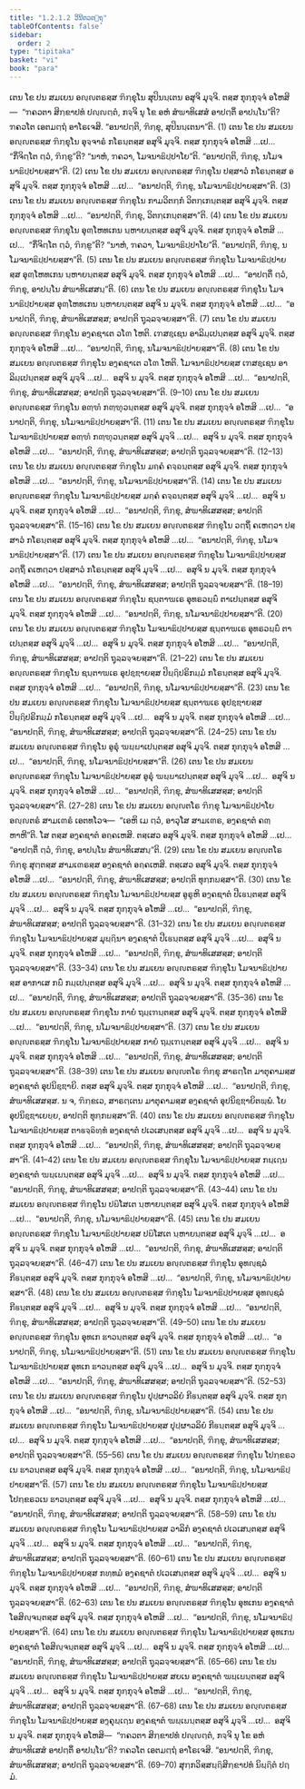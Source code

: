 ```yaml
---
title: "1.2.1.2 ວິນີຕວຕ຺ຖຸ"
tableOfContents: false
sidebar:
  order: 2
type: "tipitaka"
basket: "vi"
book: "para"
---
```



<DynamicBreadcrumb />

<Division number="263" book="para">

<Paragraph number="945" book="para">
ເຕນ ໂຂ ປນ ສມເຍນ ອຎ຺ຎຕຣສ຺ສ ຠິກ຺ຂຸໂນ ສຸປິນນ຺ເຕນ ອສຸຈິ ມຸຈ຺ຈິ. ຕສ຺ສ ກຸກ຺ກຸຈ຺ຈໍ ອໂຫສິ—  “ຠຄວຕາ ສິກ຺ຂາປທໍ ປຎ຺ຎຕ຺ຕໍ, ກຈ຺ຈິ ນຸ ໂຂ ອຫໍ ສໍຆາທິເສສໍ ອາປຕ຺ຕິໍ ອາປນ຺ໂນ”ຕິ? ຠຄວໂຕ ເອຕມຕ຺ຖໍ ອາໂຣເຈສິ. “ອນາປຕ຺ຕິ, ຠິກ຺ຂຸ, ສຸປິນນ຺ເຕນາ”ຕິ. (1)
</Paragraph>

<Paragraph number="946" book="para">
ເຕນ ໂຂ ປນ ສມເຍນ ອຎ຺ຎຕຣສ຺ສ ຠິກ຺ຂຸໂນ ອຸຈ຺ຈາຣໍ ກໂຣນ຺ຕສ຺ສ ອສຸຈິ ມຸຈ຺ຈິ. ຕສ຺ສ ກຸກ຺ກຸຈ຺ຈໍ ອໂຫສິ …ເປ…  “ກິໍຈິຕ຺ໂຕ ຕ຺ວໍ, ຠິກ຺ຂູ”ຕິ? “ນາຫໍ, ຠຄວາ, ໂມຈນາຘິປ຺ປາໂຍ”ຕິ. “ອນາປຕ຺ຕິ, ຠິກ຺ຂຸ, ນໂມຈນາຘິປ຺ປາຍສ຺ສາ”ຕິ. (2)
</Paragraph>

<Paragraph number="947" book="para">
ເຕນ ໂຂ ປນ ສມເຍນ ອຎ຺ຎຕຣສ຺ສ ຠິກ຺ຂຸໂນ ປສ຺ສາວໍ ກໂຣນ຺ຕສ຺ສ ອສຸຈິ ມຸຈ຺ຈິ. ຕສ຺ສ ກຸກ຺ກຸຈ຺ຈໍ ອໂຫສິ …ເປ…  “ອນາປຕ຺ຕິ, ຠິກ຺ຂຸ, ນໂມຈນາຘິປ຺ປາຍສ຺ສາ”ຕິ. (3)
</Paragraph>

<Paragraph number="948" book="para">
ເຕນ ໂຂ ປນ ສມເຍນ ອຎ຺ຎຕຣສ຺ສ ຠິກ຺ຂຸໂນ ກາມວິຕກ຺ກໍ ວິຕກ຺ເກນ຺ຕສ຺ສ ອສຸຈິ ມຸຈ຺ຈິ. ຕສ຺ສ ກຸກ຺ກຸຈ຺ຈໍ ອໂຫສິ …ເປ…  “ອນາປຕ຺ຕິ, ຠິກ຺ຂຸ, ວິຕກ຺ເກນ຺ຕສ຺ສາ”ຕິ. (4)
</Paragraph>

<Paragraph number="949" book="para">
ເຕນ ໂຂ ປນ ສມເຍນ ອຎ຺ຎຕຣສ຺ສ ຠິກ຺ຂຸໂນ ອຸຓ຺ໂຫທເກນ ນ຺ຫາຍນ຺ຕສ຺ສ ອສຸຈິ ມຸຈ຺ຈິ. ຕສ຺ສ ກຸກ຺ກຸຈ຺ຈໍ ອໂຫສິ …ເປ…  “ກິໍຈິຕ຺ໂຕ ຕ຺ວໍ, ຠິກ຺ຂູ”ຕິ? “ນາຫໍ, ຠຄວາ, ໂມຈນາຘິປ຺ປາໂຍ”ຕິ. “ອນາປຕ຺ຕິ, ຠິກ຺ຂຸ, ນໂມຈນາຘິປ຺ປາຍສ຺ສາ”ຕິ. (5)
</Paragraph>

<Paragraph number="950" book="para">
ເຕນ ໂຂ ປນ ສມເຍນ ອຎ຺ຎຕຣສ຺ສ ຠິກ຺ຂຸໂນ ໂມຈນາຘິປ຺ປາຍສ຺ສ ອຸຓ຺ໂຫທເກນ ນ຺ຫາຍນ຺ຕສ຺ສ ອສຸຈິ ມຸຈ຺ຈິ. ຕສ຺ສ ກຸກ຺ກຸຈ຺ຈໍ ອໂຫສິ …ເປ…  “ອາປຕ຺ຕິໍ ຕ຺ວໍ, ຠິກ຺ຂຸ, ອາປນ຺ໂນ ສໍຆາທິເສສນ຺”ຕິ. (6)
</Paragraph>

<Paragraph number="951" book="para">
ເຕນ ໂຂ ປນ ສມເຍນ ອຎ຺ຎຕຣສ຺ສ ຠິກ຺ຂຸໂນ ໂມຈນາຘິປ຺ປາຍສ຺ສ ອຸຓ຺ໂຫທເກນ ນ຺ຫາຍນ຺ຕສ຺ສ ອສຸຈິ ນ ມຸຈ຺ຈິ. ຕສ຺ສ ກຸກ຺ກຸຈ຺ຈໍ ອໂຫສິ …ເປ…  “ອນາປຕ຺ຕິ, ຠິກ຺ຂຸ, ສໍຆາທິເສສສ຺ສ; ອາປຕ຺ຕິ ຖຸລ຺ລຈ຺ຈຍສ຺ສາ”ຕິ. (7)
</Paragraph>

<Paragraph number="952" book="para">
ເຕນ ໂຂ ປນ ສມເຍນ ອຎ຺ຎຕຣສ຺ສ ຠິກ຺ຂຸໂນ ອງ຺ຄຊາເຕ ວໂຓ ໂຫຕິ. ເຠສຊ຺ເຊນ ອາລິມ຺ເປນ຺ຕສ຺ສ ອສຸຈິ ມຸຈ຺ຈິ. ຕສ຺ສ ກຸກ຺ກຸຈ຺ຈໍ ອໂຫສິ …ເປ…  “ອນາປຕ຺ຕິ, ຠິກ຺ຂຸ, ນໂມຈນາຘິປ຺ປາຍສ຺ສາ”ຕິ. (8)
</Paragraph>

<Paragraph number="953" book="para">
ເຕນ ໂຂ ປນ ສມເຍນ ອຎ຺ຎຕຣສ຺ສ ຠິກ຺ຂຸໂນ ອງ຺ຄຊາເຕ ວໂຓ ໂຫຕິ. ໂມຈນາຘິປ຺ປາຍສ຺ສ ເຠສຊ຺ເຊນ ອາລິມ຺ເປນ຺ຕສ຺ສ ອສຸຈິ ມຸຈ຺ຈິ …ເປ…  ອສຸຈິ ນ ມຸຈ຺ຈິ. ຕສ຺ສ ກຸກ຺ກຸຈ຺ຈໍ ອໂຫສິ …ເປ…  “ອນາປຕ຺ຕິ, ຠິກ຺ຂຸ, ສໍຆາທິເສສສ຺ສ; ອາປຕ຺ຕິ ຖຸລ຺ລຈ຺ຈຍສ຺ສາ”ຕິ. (9–10)
</Paragraph>

<Paragraph number="954" book="para">
ເຕນ ໂຂ ປນ ສມເຍນ ອຎ຺ຎຕຣສ຺ສ ຠິກ຺ຂຸໂນ ອຓ຺ຑໍ ກຓ຺ຑຸວນ຺ຕສ຺ສ ອສຸຈິ ມຸຈ຺ຈິ. ຕສ຺ສ ກຸກ຺ກຸຈ຺ຈໍ ອໂຫສິ …ເປ…  “ອນາປຕ຺ຕິ, ຠິກ຺ຂຸ, ນໂມຈນາຘິປ຺ປາຍສ຺ສາ”ຕິ. (11)
</Paragraph>

<Paragraph number="955" book="para">
ເຕນ ໂຂ ປນ ສມເຍນ ອຎ຺ຎຕຣສ຺ສ ຠິກ຺ຂຸໂນ ໂມຈນາຘິປ຺ປາຍສ຺ສ ອຓ຺ຑໍ ກຓ຺ຑຸວນ຺ຕສ຺ສ ອສຸຈິ ມຸຈ຺ຈິ …ເປ…  ອສຸຈິ ນ ມຸຈ຺ຈິ. ຕສ຺ສ ກຸກ຺ກຸຈ຺ຈໍ ອໂຫສິ …ເປ…  “ອນາປຕ຺ຕິ, ຠິກ຺ຂຸ, ສໍຆາທິເສສສ຺ສ; ອາປຕ຺ຕິ ຖຸລ຺ລຈ຺ຈຍສ຺ສາ”ຕິ. (12–13)
</Paragraph>

</Division>
<Division number="264" book="para">

<Paragraph number="956" book="para">
ເຕນ ໂຂ ປນ ສມເຍນ ອຎ຺ຎຕຣສ຺ສ ຠິກ຺ຂຸໂນ ມຄ຺ຄໍ ຄຈ຺ຉນ຺ຕສ຺ສ ອສຸຈິ ມຸຈ຺ຈິ. ຕສ຺ສ ກຸກ຺ກຸຈ຺ຈໍ ອໂຫສິ …ເປ…  “ອນາປຕ຺ຕິ, ຠິກ຺ຂຸ, ນໂມຈນາຘິປ຺ປາຍສ຺ສາ”ຕິ. (14)
</Paragraph>

<Paragraph number="957" book="para">
ເຕນ ໂຂ ປນ ສມເຍນ ອຎ຺ຎຕຣສ຺ສ ຠິກ຺ຂຸໂນ ໂມຈນາຘິປ຺ປາຍສ຺ສ ມຄ຺ຄໍ ຄຈ຺ຉນ຺ຕສ຺ສ ອສຸຈິ ມຸຈ຺ຈິ …ເປ…  ອສຸຈິ ນ ມຸຈ຺ຈິ. ຕສ຺ສ ກຸກ຺ກຸຈ຺ຈໍ ອໂຫສິ …ເປ…  “ອນາປຕ຺ຕິ, ຠິກ຺ຂຸ, ສໍຆາທິເສສສ຺ສ; ອາປຕ຺ຕິ ຖຸລ຺ລຈ຺ຈຍສ຺ສາ”ຕິ. (15–16)
</Paragraph>

<Paragraph number="958" book="para">
ເຕນ ໂຂ ປນ ສມເຍນ ອຎ຺ຎຕຣສ຺ສ ຠິກ຺ຂຸໂນ ວຕ຺ຖິໍ ຄເຫຕ຺ວາ ປສ຺ສາວໍ ກໂຣນ຺ຕສ຺ສ ອສຸຈິ ມຸຈ຺ຈິ. ຕສ຺ສ ກຸກ຺ກຸຈ຺ຈໍ ອໂຫສິ …ເປ…  “ອນາປຕ຺ຕິ, ຠິກ຺ຂຸ, ນໂມຈນາຘິປ຺ປາຍສ຺ສາ”ຕິ. (17)
</Paragraph>

<Paragraph number="959" book="para">
ເຕນ ໂຂ ປນ ສມເຍນ ອຎ຺ຎຕຣສ຺ສ ຠິກ຺ຂຸໂນ ໂມຈນາຘິປ຺ປາຍສ຺ສ ວຕ຺ຖິໍ ຄເຫຕ຺ວາ ປສ຺ສາວໍ ກໂຣນ຺ຕສ຺ສ ອສຸຈິ ມຸຈ຺ຈິ …ເປ…  ອສຸຈິ ນ ມຸຈ຺ຈິ. ຕສ຺ສ ກຸກ຺ກຸຈ຺ຈໍ ອໂຫສິ …ເປ…  “ອນາປຕ຺ຕິ, ຠິກ຺ຂຸ, ສໍຆາທິເສສສ຺ສ; ອາປຕ຺ຕິ ຖຸລ຺ລຈ຺ຈຍສ຺ສາ”ຕິ. (18–19)
</Paragraph>

<Paragraph number="960" book="para">
ເຕນ ໂຂ ປນ ສມເຍນ ອຎ຺ຎຕຣສ຺ສ ຠິກ຺ຂຸໂນ ຊນ຺ຕາຆເຣ ອຸທຣວຏ຺ຏິໍ ຕາເປນ຺ຕສ຺ສ ອສຸຈິ ມຸຈ຺ຈິ. ຕສ຺ສ ກຸກ຺ກຸຈ຺ຈໍ ອໂຫສິ …ເປ…  “ອນາປຕ຺ຕິ, ຠິກ຺ຂຸ, ນໂມຈນາຘິປ຺ປາຍສ຺ສາ”ຕິ. (20)
</Paragraph>

<Paragraph number="961" book="para">
ເຕນ ໂຂ ປນ ສມເຍນ ອຎ຺ຎຕຣສ຺ສ ຠິກ຺ຂຸໂນ ໂມຈນາຘິປ຺ປາຍສ຺ສ ຊນ຺ຕາຆເຣ ອຸທຣວຏ຺ຏິໍ ຕາເປນ຺ຕສ຺ສ ອສຸຈິ ມຸຈ຺ຈິ …ເປ…  ອສຸຈິ ນ ມຸຈ຺ຈິ. ຕສ຺ສ ກຸກ຺ກຸຈ຺ຈໍ ອໂຫສິ …ເປ…  “ອນາປຕ຺ຕິ, ຠິກ຺ຂຸ, ສໍຆາທິເສສສ຺ສ; ອາປຕ຺ຕິ ຖຸລ຺ລຈ຺ຈຍສ຺ສາ”ຕິ. (21–22)
</Paragraph>

<Paragraph number="962" book="para">
ເຕນ ໂຂ ປນ ສມເຍນ ອຎ຺ຎຕຣສ຺ສ ຠິກ຺ຂຸໂນ ຊນ຺ຕາຆເຣ ອຸປຊ຺ຌາຍສ຺ສ ປິຏ຺ຐິປຣິກມ຺ມໍ ກໂຣນ຺ຕສ຺ສ ອສຸຈິ ມຸຈ຺ຈິ. ຕສ຺ສ ກຸກ຺ກຸຈ຺ຈໍ ອໂຫສິ …ເປ…  “ອນາປຕ຺ຕິ, ຠິກ຺ຂຸ, ນໂມຈນາຘິປ຺ປາຍສ຺ສາ”ຕິ. (23)
</Paragraph>

<Paragraph number="963" book="para">
ເຕນ ໂຂ ປນ ສມເຍນ ອຎ຺ຎຕຣສ຺ສ ຠິກ຺ຂຸໂນ ໂມຈນາຘິປ຺ປາຍສ຺ສ ຊນ຺ຕາຆເຣ ອຸປຊ຺ຌາຍສ຺ສ ປິຏ຺ຐິປຣິກມ຺ມໍ ກໂຣນ຺ຕສ຺ສ ອສຸຈິ ມຸຈ຺ຈິ …ເປ…  ອສຸຈິ ນ ມຸຈ຺ຈິ. ຕສ຺ສ ກຸກ຺ກຸຈ຺ຈໍ ອໂຫສິ …ເປ…  “ອນາປຕ຺ຕິ, ຠິກ຺ຂຸ, ສໍຆາທິເສສສ຺ສ; ອາປຕ຺ຕິ ຖຸລ຺ລຈ຺ຈຍສ຺ສາ”ຕິ. (24–25)
</Paragraph>

</Division>
<Division number="265" book="para">

<Paragraph number="964" book="para">
ເຕນ ໂຂ ປນ ສມເຍນ ອຎ຺ຎຕຣສ຺ສ ຠິກ຺ຂຸໂນ ອູຣຸໍ ຆຏ຺ຏາເປນ຺ຕສ຺ສ ອສຸຈິ ມຸຈ຺ຈິ. ຕສ຺ສ ກຸກ຺ກຸຈ຺ຈໍ ອໂຫສິ …ເປ…  “ອນາປຕ຺ຕິ, ຠິກ຺ຂຸ, ນໂມຈນາຘິປ຺ປາຍສ຺ສາ”ຕິ. (26)
</Paragraph>

<Paragraph number="965" book="para">
ເຕນ ໂຂ ປນ ສມເຍນ ອຎ຺ຎຕຣສ຺ສ ຠິກ຺ຂຸໂນ ໂມຈນາຘິປ຺ປາຍສ຺ສ ອູຣຸໍ ຆຏ຺ຏາເປນ຺ຕສ຺ສ ອສຸຈິ ມຸຈ຺ຈິ …ເປ…  ອສຸຈິ ນ ມຸຈ຺ຈິ. ຕສ຺ສ ກຸກ຺ກຸຈ຺ຈໍ ອໂຫສິ …ເປ…  “ອນາປຕ຺ຕິ, ຠິກ຺ຂຸ, ສໍຆາທິເສສສ຺ສ; ອາປຕ຺ຕິ ຖຸລ຺ລຈ຺ຈຍສ຺ສາ”ຕິ. (27–28)
</Paragraph>

<Paragraph number="966" book="para">
ເຕນ ໂຂ ປນ ສມເຍນ ອຎ຺ຎຕໂຣ ຠິກ຺ຂຸ ໂມຈນາຘິປ຺ປາໂຍ ອຎ຺ຎຕຣໍ ສາມເຓຣໍ ເອຕທໂວຈ—  “ເອຫິ ເມ ຕ຺ວໍ, ອາວຸໂສ ສາມເຓຣ, ອງ຺ຄຊາຕໍ ຄຓ຺ຫາຫີ”ຕິ. ໂສ ຕສ຺ສ ອງ຺ຄຊາຕໍ ອຄ຺ຄເຫສິ. ຕສ຺ເສວ ອສຸຈິ ມຸຈ຺ຈິ. ຕສ຺ສ ກຸກ຺ກຸຈ຺ຈໍ ອໂຫສິ …ເປ…  “ອາປຕ຺ຕິໍ ຕ຺ວໍ, ຠິກ຺ຂຸ, ອາປນ຺ໂນ ສໍຆາທິເສສນ຺”ຕິ. (29)
</Paragraph>

<Paragraph number="967" book="para">
ເຕນ ໂຂ ປນ ສມເຍນ ອຎ຺ຎຕໂຣ ຠິກ຺ຂຸ ສຸຕ຺ຕສ຺ສ ສາມເຓຣສ຺ສ ອງ຺ຄຊາຕໍ ອຄ຺ຄເຫສິ. ຕສ຺ເສວ ອສຸຈິ ມຸຈ຺ຈິ. ຕສ຺ສ ກຸກ຺ກຸຈ຺ຈໍ ອໂຫສິ …ເປ…  “ອນາປຕ຺ຕິ, ຠິກ຺ຂຸ, ສໍຆາທິເສສສ຺ສ; ອາປຕ຺ຕິ ທຸກ຺ກຏສ຺ສາ”ຕິ. (30)
</Paragraph>

</Division>
<Division number="266" book="para">

<Paragraph number="968" book="para">
ເຕນ ໂຂ ປນ ສມເຍນ ອຎ຺ຎຕຣສ຺ສ ຠິກ຺ຂຸໂນ ໂມຈນາຘິປ຺ປາຍສ຺ສ ອູຣູຫິ ອງ຺ຄຊາຕໍ ປີເຬນ຺ຕສ຺ສ ອສຸຈິ ມຸຈ຺ຈິ …ເປ…  ອສຸຈິ ນ ມຸຈ຺ຈິ. ຕສ຺ສ ກຸກ຺ກຸຈ຺ຈໍ ອໂຫສິ …ເປ…  “ອນາປຕ຺ຕິ, ຠິກ຺ຂຸ, ສໍຆາທິເສສສ຺ສ; ອາປຕ຺ຕິ ຖຸລ຺ລຈ຺ຈຍສ຺ສາ”ຕິ. (31–32)
</Paragraph>

<Paragraph number="969" book="para">
ເຕນ ໂຂ ປນ ສມເຍນ ອຎ຺ຎຕຣສ຺ສ ຠິກ຺ຂຸໂນ ໂມຈນາຘິປ຺ປາຍສ຺ສ ມຸຏ຺ຐິນາ ອງ຺ຄຊາຕໍ ປີເຬນ຺ຕສ຺ສ ອສຸຈິ ມຸຈ຺ຈິ …ເປ…  ອສຸຈິ ນ ມຸຈ຺ຈິ. ຕສ຺ສ ກຸກ຺ກຸຈ຺ຈໍ ອໂຫສິ …ເປ…  “ອນາປຕ຺ຕິ, ຠິກ຺ຂຸ, ສໍຆາທິເສສສ຺ສ; ອາປຕ຺ຕິ ຖຸລ຺ລຈ຺ຈຍສ຺ສາ”ຕິ. (33–34)
</Paragraph>

<Paragraph number="970" book="para">
ເຕນ ໂຂ ປນ ສມເຍນ ອຎ຺ຎຕຣສ຺ສ ຠິກ຺ຂຸໂນ ໂມຈນາຘິປ຺ປາຍສ຺ສ ອາກາເສ ກຏິໍ ກມ຺ເປນ຺ຕສ຺ສ ອສຸຈິ ມຸຈ຺ຈິ …ເປ…  ອສຸຈິ ນ ມຸຈ຺ຈິ. ຕສ຺ສ ກຸກ຺ກຸຈ຺ຈໍ ອໂຫສິ …ເປ…  “ອນາປຕ຺ຕິ, ຠິກ຺ຂຸ, ສໍຆາທິເສສສ຺ສ; ອາປຕ຺ຕິ ຖຸລ຺ລຈ຺ຈຍສ຺ສາ”ຕິ. (35–36)
</Paragraph>

<Paragraph number="971" book="para">
ເຕນ ໂຂ ປນ ສມເຍນ ອຎ຺ຎຕຣສ຺ສ ຠິກ຺ຂຸໂນ ກາຍໍ ຖມ຺ເຠນ຺ຕສ຺ສ ອສຸຈິ ມຸຈ຺ຈິ. ຕສ຺ສ ກຸກ຺ກຸຈ຺ຈໍ ອໂຫສິ …ເປ…  “ອນາປຕ຺ຕິ, ຠິກ຺ຂຸ, ນໂມຈນາຘິປ຺ປາຍສ຺ສາ”ຕິ. (37)
</Paragraph>

<Paragraph number="972" book="para">
ເຕນ ໂຂ ປນ ສມເຍນ ອຎ຺ຎຕຣສ຺ສ ຠິກ຺ຂຸໂນ ໂມຈນາຘິປ຺ປາຍສ຺ສ ກາຍໍ ຖມ຺ເຠນ຺ຕສ຺ສ ອສຸຈິ ມຸຈ຺ຈິ …ເປ…  ອສຸຈິ ນ ມຸຈ຺ຈິ. ຕສ຺ສ ກຸກ຺ກຸຈ຺ຈໍ ອໂຫສິ …ເປ…  “ອນາປຕ຺ຕິ, ຠິກ຺ຂຸ, ສໍຆາທິເສສສ຺ສ; ອາປຕ຺ຕິ ຖຸລ຺ລຈ຺ຈຍສ຺ສາ”ຕິ. (38–39)
</Paragraph>

<Paragraph number="973" book="para">
ເຕນ ໂຂ ປນ ສມເຍນ ອຎ຺ຎຕໂຣ ຠິກ຺ຂຸ ສາຣຕ຺ໂຕ ມາຕຸຄາມສ຺ສ ອງ຺ຄຊາຕໍ ອຸປນິຊ຺ຌາຍິ. ຕສ຺ສ ອສຸຈິ ມຸຈ຺ຈິ. ຕສ຺ສ ກຸກ຺ກຸຈ຺ຈໍ ອໂຫສິ …ເປ…  “ອນາປຕ຺ຕິ, ຠິກ຺ຂຸ, ສໍຆາທິເສສສ຺ສ. ນ ຈ, ຠິກ຺ຂເວ, ສາຣຕ຺ເຕນ ມາຕຸຄາມສ຺ສ ອງ຺ຄຊາຕໍ ອຸປນິຊ຺ຌາຍິຕພ຺ພໍ. ໂຍ ອຸປນິຊ຺ຌາເຍຍ຺ຍ, ອາປຕ຺ຕິ ທຸກ຺ກຏສ຺ສາ”ຕິ. (40)
</Paragraph>

</Division>
<Division number="267" book="para">

<Paragraph number="974" book="para">
ເຕນ ໂຂ ປນ ສມເຍນ ອຎ຺ຎຕຣສ຺ສ ຠິກ຺ຂຸໂນ ໂມຈນາຘິປ຺ປາຍສ຺ສ ຕາຬຈ຺ຉິທ຺ທໍ ອງ຺ຄຊາຕໍ ປເວເສນ຺ຕສ຺ສ ອສຸຈິ ມຸຈ຺ຈິ …ເປ…  ອສຸຈິ ນ ມຸຈ຺ຈິ. ຕສ຺ສ ກຸກ຺ກຸຈ຺ຈໍ ອໂຫສິ …ເປ…  “ອນາປຕ຺ຕິ, ຠິກ຺ຂຸ, ສໍຆາທິເສສສ຺ສ; ອາປຕ຺ຕິ ຖຸລ຺ລຈ຺ຈຍສ຺ສາ”ຕິ. (41–42)
</Paragraph>

<Paragraph number="975" book="para">
ເຕນ ໂຂ ປນ ສມເຍນ ອຎ຺ຎຕຣສ຺ສ ຠິກ຺ຂຸໂນ ໂມຈນາຘິປ຺ປາຍສ຺ສ ກຏ຺ເຐນ ອງ຺ຄຊາຕໍ ຆຏ຺ເຏນ຺ຕສ຺ສ ອສຸຈິ ມຸຈ຺ຈິ …ເປ…  ອສຸຈິ ນ ມຸຈ຺ຈິ. ຕສ຺ສ ກຸກ຺ກຸຈ຺ຈໍ ອໂຫສິ …ເປ…  “ອນາປຕ຺ຕິ, ຠິກ຺ຂຸ, ສໍຆາທິເສສສ຺ສ; ອາປຕ຺ຕິ ຖຸລ຺ລຈ຺ຈຍສ຺ສາ”ຕິ. (43–44)
</Paragraph>

<Paragraph number="976" book="para">
ເຕນ ໂຂ ປນ ສມເຍນ ອຎ຺ຎຕຣສ຺ສ ຠິກ຺ຂຸໂນ ປຏິໂສເຕ ນ຺ຫາຍນ຺ຕສ຺ສ ອສຸຈິ ມຸຈ຺ຈິ. ຕສ຺ສ ກຸກ຺ກຸຈ຺ຈໍ ອໂຫສິ …ເປ…  “ອນາປຕ຺ຕິ, ຠິກ຺ຂຸ, ນໂມຈນາຘິປ຺ປາຍສ຺ສາ”ຕິ. (45)
</Paragraph>

<Paragraph number="977" book="para">
ເຕນ ໂຂ ປນ ສມເຍນ ອຎ຺ຎຕຣສ຺ສ ຠິກ຺ຂຸໂນ ໂມຈນາຘິປ຺ປາຍສ຺ສ ປຏິໂສເຕ ນ຺ຫາຍນ຺ຕສ຺ສ ອສຸຈິ ມຸຈ຺ຈິ …ເປ…  ອສຸຈິ ນ ມຸຈ຺ຈິ. ຕສ຺ສ ກຸກ຺ກຸຈ຺ຈໍ ອໂຫສິ …ເປ…  “ອນາປຕ຺ຕິ, ຠິກ຺ຂຸ, ສໍຆາທິເສສສ຺ສ; ອາປຕ຺ຕິ ຖຸລ຺ລຈ຺ຈຍສ຺ສາ”ຕິ. (46–47)
</Paragraph>

<Paragraph number="978" book="para">
ເຕນ ໂຂ ປນ ສມເຍນ ອຎ຺ຎຕຣສ຺ສ ຠິກ຺ຂຸໂນ ອຸທຎ຺ຊລໍ ກີຬນ຺ຕສ຺ສ ອສຸຈິ ມຸຈ຺ຈິ. ຕສ຺ສ ກຸກ຺ກຸຈ຺ຈໍ ອໂຫສິ …ເປ…  “ອນາປຕ຺ຕິ, ຠິກ຺ຂຸ, ນໂມຈນາຘິປ຺ປາຍສ຺ສາ”ຕິ. (48)
</Paragraph>

<Paragraph number="979" book="para">
ເຕນ ໂຂ ປນ ສມເຍນ ອຎ຺ຎຕຣສ຺ສ ຠິກ຺ຂຸໂນ ໂມຈນາຘິປ຺ປາຍສ຺ສ ອຸທຎ຺ຊລໍ ກີຬນ຺ຕສ຺ສ ອສຸຈິ ມຸຈ຺ຈິ …ເປ…  ອສຸຈິ ນ ມຸຈ຺ຈິ. ຕສ຺ສ ກຸກ຺ກຸຈ຺ຈໍ ອໂຫສິ …ເປ…  “ອນາປຕ຺ຕິ, ຠິກ຺ຂຸ, ສໍຆາທິເສສສ຺ສ; ອາປຕ຺ຕິ ຖຸລ຺ລຈ຺ຈຍສ຺ສາ”ຕິ. (49–50)
</Paragraph>

<Paragraph number="980" book="para">
ເຕນ ໂຂ ປນ ສມເຍນ ອຎ຺ຎຕຣສ຺ສ ຠິກ຺ຂຸໂນ ອຸທເກ ຘາວນ຺ຕສ຺ສ ອສຸຈິ ມຸຈ຺ຈິ. ຕສ຺ສ ກຸກ຺ກຸຈ຺ຈໍ ອໂຫສິ …ເປ…  “ອນາປຕ຺ຕິ, ຠິກ຺ຂຸ, ນໂມຈນາຘິປ຺ປາຍສ຺ສາ”ຕິ. (51)
</Paragraph>

<Paragraph number="981" book="para">
ເຕນ ໂຂ ປນ ສມເຍນ ອຎ຺ຎຕຣສ຺ສ ຠິກ຺ຂຸໂນ ໂມຈນາຘິປ຺ປາຍສ຺ສ ອຸທເກ ຘາວນ຺ຕສ຺ສ ອສຸຈິ ມຸຈ຺ຈິ …ເປ…  ອສຸຈິ ນ ມຸຈ຺ຈິ. ຕສ຺ສ ກຸກ຺ກຸຈ຺ຈໍ ອໂຫສິ …ເປ…  “ອນາປຕ຺ຕິ, ຠິກ຺ຂຸ, ສໍຆາທິເສສສ຺ສ; ອາປຕ຺ຕິ ຖຸລ຺ລຈ຺ຈຍສ຺ສາ”ຕິ. (52–53)
</Paragraph>

<Paragraph number="982" book="para">
ເຕນ ໂຂ ປນ ສມເຍນ ອຎ຺ຎຕຣສ຺ສ ຠິກ຺ຂຸໂນ ປຸປ຺ຜາວລິຍໍ ກີຬນ຺ຕສ຺ສ ອສຸຈິ ມຸຈ຺ຈິ. ຕສ຺ສ ກຸກ຺ກຸຈ຺ຈໍ ອໂຫສິ …ເປ…  “ອນາປຕ຺ຕິ, ຠິກ຺ຂຸ, ນໂມຈນາຘິປ຺ປາຍສ຺ສາ”ຕິ. (54)
</Paragraph>

<Paragraph number="983" book="para">
ເຕນ ໂຂ ປນ ສມເຍນ ອຎ຺ຎຕຣສ຺ສ ຠິກ຺ຂຸໂນ ໂມຈນາຘິປ຺ປາຍສ຺ສ ປຸປ຺ຜາວລິຍໍ ກີຬນ຺ຕສ຺ສ ອສຸຈິ ມຸຈ຺ຈິ …ເປ…  ອສຸຈິ ນ ມຸຈ຺ຈິ. ຕສ຺ສ ກຸກ຺ກຸຈ຺ຈໍ ອໂຫສິ …ເປ…  “ອນາປຕ຺ຕິ, ຠິກ຺ຂຸ, ສໍຆາທິເສສສ຺ສ; ອາປຕ຺ຕິ ຖຸລ຺ລຈ຺ຈຍສ຺ສາ”ຕິ. (55–56)
</Paragraph>

</Division>
<Division number="268" book="para">

<Paragraph number="984" book="para">
ເຕນ ໂຂ ປນ ສມເຍນ ອຎ຺ຎຕຣສ຺ສ ຠິກ຺ຂຸໂນ ໂປກ຺ຂຣວເນ ຘາວນ຺ຕສ຺ສ ອສຸຈິ ມຸຈ຺ຈິ. ຕສ຺ສ ກຸກ຺ກຸຈ຺ຈໍ ອໂຫສິ …ເປ…  “ອນາປຕ຺ຕິ, ຠິກ຺ຂຸ, ນໂມຈນາຘິປ຺ປາຍສ຺ສາ”ຕິ. (57)
</Paragraph>

<Paragraph number="985" book="para">
ເຕນ ໂຂ ປນ ສມເຍນ ອຎ຺ຎຕຣສ຺ສ ຠິກ຺ຂຸໂນ ໂມຈນາຘິປ຺ປາຍສ຺ສ ໂປກ຺ຂຣວເນ ຘາວນ຺ຕສ຺ສ ອສຸຈິ ມຸຈ຺ຈິ …ເປ…  ອສຸຈິ ນ ມຸຈ຺ຈິ. ຕສ຺ສ ກຸກ຺ກຸຈ຺ຈໍ ອໂຫສິ …ເປ…  “ອນາປຕ຺ຕິ, ຠິກ຺ຂຸ, ສໍຆາທິເສສສ຺ສ; ອາປຕ຺ຕິ ຖຸລ຺ລຈ຺ຈຍສ຺ສາ”ຕິ. (58–59)
</Paragraph>

<Paragraph number="986" book="para">
ເຕນ ໂຂ ປນ ສມເຍນ ອຎ຺ຎຕຣສ຺ສ ຠິກ຺ຂຸໂນ ໂມຈນາຘິປ຺ປາຍສ຺ສ ວາລິກໍ ອງ຺ຄຊາຕໍ ປເວເສນ຺ຕສ຺ສ ອສຸຈິ ມຸຈ຺ຈິ …ເປ…  ອສຸຈິ ນ ມຸຈ຺ຈິ. ຕສ຺ສ ກຸກ຺ກຸຈ຺ຈໍ ອໂຫສິ …ເປ…  “ອນາປຕ຺ຕິ, ຠິກ຺ຂຸ, ສໍຆາທິເສສສ຺ສ; ອາປຕ຺ຕິ ຖຸລ຺ລຈ຺ຈຍສ຺ສາ”ຕິ. (60–61)
</Paragraph>

<Paragraph number="987" book="para">
ເຕນ ໂຂ ປນ ສມເຍນ ອຎ຺ຎຕຣສ຺ສ ຠິກ຺ຂຸໂນ ໂມຈນາຘິປ຺ປາຍສ຺ສ ກທ຺ທມໍ ອງ຺ຄຊາຕໍ ປເວເສນ຺ຕສ຺ສ ອສຸຈິ ມຸຈ຺ຈິ …ເປ…  ອສຸຈິ ນ ມຸຈ຺ຈິ. ຕສ຺ສ ກຸກ຺ກຸຈ຺ຈໍ ອໂຫສິ …ເປ…  “ອນາປຕ຺ຕິ, ຠິກ຺ຂຸ, ສໍຆາທິເສສສ຺ສ; ອາປຕ຺ຕິ ຖຸລ຺ລຈ຺ຈຍສ຺ສາ”ຕິ. (62–63)
</Paragraph>

<Paragraph number="988" book="para">
ເຕນ ໂຂ ປນ ສມເຍນ ອຎ຺ຎຕຣສ຺ສ ຠິກ຺ຂຸໂນ ອຸທເກນ ອງ຺ຄຊາຕໍ ໂອສິຎ຺ຈນ຺ຕສ຺ສ ອສຸຈິ ມຸຈ຺ຈິ. ຕສ຺ສ ກຸກ຺ກຸຈ຺ຈໍ ອໂຫສິ …ເປ…  “ອນາປຕ຺ຕິ, ຠິກ຺ຂຸ, ນໂມຈນາຘິປ຺ປາຍສ຺ສາ”ຕິ. (64)
</Paragraph>

<Paragraph number="989" book="para">
ເຕນ ໂຂ ປນ ສມເຍນ ອຎ຺ຎຕຣສ຺ສ ຠິກ຺ຂຸໂນ ໂມຈນາຘິປ຺ປາຍສ຺ສ ອຸທເກນ ອງ຺ຄຊາຕໍ ໂອສິຎ຺ຈນ຺ຕສ຺ສ ອສຸຈິ ມຸຈ຺ຈິ …ເປ…  ອສຸຈິ ນ ມຸຈ຺ຈິ. ຕສ຺ສ ກຸກ຺ກຸຈ຺ຈໍ ອໂຫສິ …ເປ…  “ອນາປຕ຺ຕິ, ຠິກ຺ຂຸ, ສໍຆາທິເສສສ຺ສ; ອາປຕ຺ຕິ ຖຸລ຺ລຈ຺ຈຍສ຺ສາ”ຕິ. (65–66)
</Paragraph>

<Paragraph number="990" book="para">
ເຕນ ໂຂ ປນ ສມເຍນ ອຎ຺ຎຕຣສ຺ສ ຠິກ຺ຂຸໂນ ໂມຈນາຘິປ຺ປາຍສ຺ສ ສຍເນ ອງ຺ຄຊາຕໍ ຆຏ຺ເຏນ຺ຕສ຺ສ ອສຸຈິ ມຸຈ຺ຈິ …ເປ…  ອສຸຈິ ນ ມຸຈ຺ຈິ. ຕສ຺ສ ກຸກ຺ກຸຈ຺ຈໍ ອໂຫສິ …ເປ…  “ອນາປຕ຺ຕິ, ຠິກ຺ຂຸ, ສໍຆາທິເສສສ຺ສ; ອາປຕ຺ຕິ ຖຸລ຺ລຈ຺ຈຍສ຺ສາ”ຕິ. (67–68)
</Paragraph>

<Paragraph number="991" book="para">
ເຕນ ໂຂ ປນ ສມເຍນ ອຎ຺ຎຕຣສ຺ສ ຠິກ຺ຂຸໂນ ໂມຈນາຘິປ຺ປາຍສ຺ສ ອງ຺ຄຸຏ຺ເຐນ ອງ຺ຄຊາຕໍ ຆຏ຺ເຏນ຺ຕສ຺ສ ອສຸຈິ ມຸຈ຺ຈິ …ເປ…  ອສຸຈິ ນ ມຸຈ຺ຈິ. ຕສ຺ສ ກຸກ຺ກຸຈ຺ຈໍ ອໂຫສິ—  “ຠຄວຕາ ສິກ຺ຂາປທໍ ປຎ຺ຎຕ຺ຕໍ, ກຈ຺ຈິ ນຸ ໂຂ ອຫໍ ສໍຆາທິເສສໍ ອາປຕ຺ຕິໍ ອາປນ຺ໂນ”ຕິ? ຠຄວໂຕ ເອຕມຕ຺ຖໍ ອາໂຣເຈສິ. “ອນາປຕ຺ຕິ, ຠິກ຺ຂຸ, ສໍຆາທິເສສສ຺ສ; ອາປຕ຺ຕິ ຖຸລ຺ລຈ຺ຈຍສ຺ສາ”ຕິ. (69–70)

</Paragraph>
</Division>

<Paragraph number="992" type="center" book="para">
ສຸກ຺ກວິສ຺ສຏ຺ຐິສິກ຺ຂາປທໍ ນິຏ຺ຐິຕໍ ປຐມໍ.
</Paragraph>